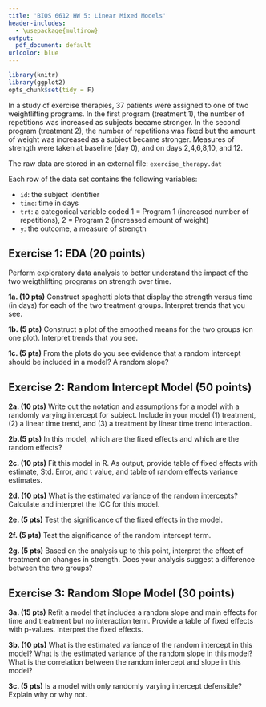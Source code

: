```yaml
---
title: 'BIOS 6612 HW 5: Linear Mixed Models'
header-includes:
  - \usepackage{multirow}
output:
  pdf_document: default
urlcolor: blue
---
```


```r
library(knitr)
library(ggplot2)
opts_chunk$set(tidy = F)
```

In a study of exercise therapies, 37 patients were assigned to one of two weightlifting programs.  In the first program (treatment 1), the number of repetitions was increased as subjects became stronger.  In the second program (treatment 2), the number of repetitions was fixed but the amount of weight was increased as a subject became stronger.  Measures of strength were taken at baseline (day 0), and on days 2,4,6,8,10, and 12.  

The raw data are stored in an external file: `exercise_therapy.dat`

Each row of the data set contains the following variables: 

* `id`: the subject identifier 
* `time`: time in days
* `trt`: a categorical variable coded 1 = Program 1 (increased number of repetitions), 2 = Program 2 (increased amount of weight)
* `y`: the outcome, a measure of strength 


## Exercise 1: EDA (20 points)

Perform exploratory data analysis to better understand the impact of the two weigthlifting programs on strength over time.


**1a. (10 pts)** Construct spaghetti plots that display the strength versus time (in days) for each of the two treatment groups. Interpret trends that you see.


**1b. (5 pts)** Construct a plot of the smoothed means for the two groups (on one plot). Interpret trends that you see.


**1c. (5 pts)** From the plots do you see evidence that a random intercept should be included in a model? A random slope?

 
## Exercise 2: Random Intercept Model  (50 points)

**2a. (10 pts)** Write out the notation and assumptions for a model with a randomly varying intercept for subject. Include in your model (1) treatment, (2) a linear time trend, and (3) a treatment by linear time trend interaction.



**2b.(5 pts)** In this model, which are the fixed effects and which are the random effects?



**2c. (10 pts)**  Fit this model in R. As output, provide table of fixed effects with estimate, Std. Error, and t value, and table of random effects variance estimates.


**2d. (10 pts)** What is the estimated variance of the random intercepts? Calculate and interpret the ICC for this model.


**2e. (5 pts)** Test the significance of the fixed effects in the model. 

**2f. (5 pts)** Test the significance of the random intercept term.

**2g. (5 pts)** Based on the analysis up to this point, interpret the effect of treatment on changes in strength. Does your analysis suggest a difference between the two groups?



## Exercise 3: Random Slope Model  (30 points)


**3a. (15 pts)** Refit a model that includes a random slope and main effects for time and treatment but no interaction term. Provide a table of fixed effects with p-values. Interpret the fixed effects.



**3b. (10 pts)** What is the estimated variance of the random intercept in this model? What is the estimated variance of the random slope in this model? What is the correlation between the random intercept and slope in this model?


**3c. (5 pts)** Is a model with only randomly varying intercept defensible? Explain why or why not.




